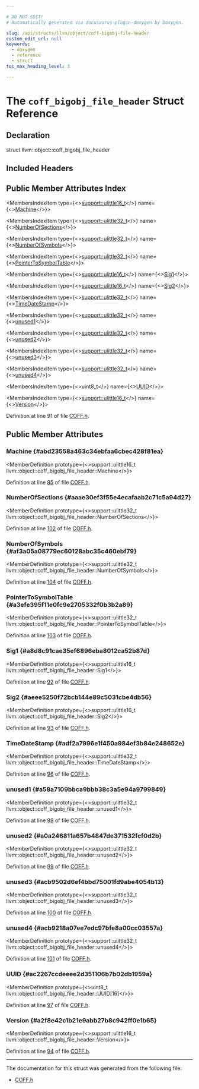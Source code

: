 ```yaml
---

# DO NOT EDIT!
# Automatically generated via docusaurus-plugin-doxygen by Doxygen.

slug: /api/structs/llvm/object/coff-bigobj-file-header
custom_edit_url: null
keywords:
  - doxygen
  - reference
  - struct
toc_max_heading_level: 3

---
```





# The `coff_bigobj_file_header` Struct Reference

<DoxygenPage pluginConfig={pluginConfig}>



## Declaration

<CodeBlock>struct llvm::object::coff_bigobj_file_header</CodeBlock>

## Included Headers

<IncludesList>
<IncludesListItem
  filePath="llvm/Object/COFF.h"
  permalink="/docs/api/files/include/include/llvm/include/llvm/object/coff-h"
  isLocal="true" />
</IncludesList>

## Public Member Attributes Index

<MembersIndex>

<MembersIndexItem
  type={<><a href="/docs/api/namespaces/llvm/support/#a4e29b3df92632c930b82161555c3b8d6">support::ulittle16&#95;t</a></>}
  name={<><a href="#abd23558a463c34ebfaa6cbec428f81ea">Machine</a></>}>
</MembersIndexItem>

<MembersIndexItem
  type={<><a href="/docs/api/namespaces/llvm/support/#a206b37274fa3e908017da357d12724d1">support::ulittle32&#95;t</a></>}
  name={<><a href="#aaae30ef3f55e4ecafaab2c71c5a94d27">NumberOfSections</a></>}>
</MembersIndexItem>

<MembersIndexItem
  type={<><a href="/docs/api/namespaces/llvm/support/#a206b37274fa3e908017da357d12724d1">support::ulittle32&#95;t</a></>}
  name={<><a href="#af3a05a08779ec60128abc35c460ebf79">NumberOfSymbols</a></>}>
</MembersIndexItem>

<MembersIndexItem
  type={<><a href="/docs/api/namespaces/llvm/support/#a206b37274fa3e908017da357d12724d1">support::ulittle32&#95;t</a></>}
  name={<><a href="#a3efe395f11e0fc9e2705332f0b3b2a89">PointerToSymbolTable</a></>}>
</MembersIndexItem>

<MembersIndexItem
  type={<><a href="/docs/api/namespaces/llvm/support/#a4e29b3df92632c930b82161555c3b8d6">support::ulittle16&#95;t</a></>}
  name={<><a href="#a8d8c91cae35ef6896eba8012ca52b87d">Sig1</a></>}>
</MembersIndexItem>

<MembersIndexItem
  type={<><a href="/docs/api/namespaces/llvm/support/#a4e29b3df92632c930b82161555c3b8d6">support::ulittle16&#95;t</a></>}
  name={<><a href="#aeee5250f72bcb144e89c5031cbe4db56">Sig2</a></>}>
</MembersIndexItem>

<MembersIndexItem
  type={<><a href="/docs/api/namespaces/llvm/support/#a206b37274fa3e908017da357d12724d1">support::ulittle32&#95;t</a></>}
  name={<><a href="#adf2a7996e1f450a984ef3b84e248652e">TimeDateStamp</a></>}>
</MembersIndexItem>

<MembersIndexItem
  type={<><a href="/docs/api/namespaces/llvm/support/#a206b37274fa3e908017da357d12724d1">support::ulittle32&#95;t</a></>}
  name={<><a href="#a58a7109bbca9bbb38c3a5e94a9799849">unused1</a></>}>
</MembersIndexItem>

<MembersIndexItem
  type={<><a href="/docs/api/namespaces/llvm/support/#a206b37274fa3e908017da357d12724d1">support::ulittle32&#95;t</a></>}
  name={<><a href="#a0a246811a657b4847de371532fcf0d2b">unused2</a></>}>
</MembersIndexItem>

<MembersIndexItem
  type={<><a href="/docs/api/namespaces/llvm/support/#a206b37274fa3e908017da357d12724d1">support::ulittle32&#95;t</a></>}
  name={<><a href="#acb9502d6ef4bbd75001fd9abe4054b13">unused3</a></>}>
</MembersIndexItem>

<MembersIndexItem
  type={<><a href="/docs/api/namespaces/llvm/support/#a206b37274fa3e908017da357d12724d1">support::ulittle32&#95;t</a></>}
  name={<><a href="#acb9218a07ee7edc97bfe8a00cc03557a">unused4</a></>}>
</MembersIndexItem>

<MembersIndexItem
  type={<>uint8&#95;t</>}
  name={<><a href="#ac2267ccdeeee2d351106b7b02db1959a">UUID</a></>}>
</MembersIndexItem>

<MembersIndexItem
  type={<><a href="/docs/api/namespaces/llvm/support/#a4e29b3df92632c930b82161555c3b8d6">support::ulittle16&#95;t</a></>}
  name={<><a href="#a2f8e42c1b21e9abb27b8c942ff0e1b65">Version</a></>}>
</MembersIndexItem>

</MembersIndex>


Definition at line 91 of file <a href="/docs/api/files/include/include/llvm/include/llvm/object/coff-h">COFF.h</a>.

<SectionDefinition>

## Public Member Attributes

### Machine {#abd23558a463c34ebfaa6cbec428f81ea}

<MemberDefinition
  prototype={<>support::ulittle16&#95;t llvm::object::coff&#95;bigobj&#95;file&#95;header::Machine</>}>

Definition at line <a href="/docs/api/files/include/include/llvm/include/llvm/object/coff-h/#l00095">95</a> of file <a href="/docs/api/files/include/include/llvm/include/llvm/object/coff-h">COFF.h</a>.
</MemberDefinition>

### NumberOfSections {#aaae30ef3f55e4ecafaab2c71c5a94d27}

<MemberDefinition
  prototype={<>support::ulittle32&#95;t llvm::object::coff&#95;bigobj&#95;file&#95;header::NumberOfSections</>}>

Definition at line <a href="/docs/api/files/include/include/llvm/include/llvm/object/coff-h/#l00102">102</a> of file <a href="/docs/api/files/include/include/llvm/include/llvm/object/coff-h">COFF.h</a>.
</MemberDefinition>

### NumberOfSymbols {#af3a05a08779ec60128abc35c460ebf79}

<MemberDefinition
  prototype={<>support::ulittle32&#95;t llvm::object::coff&#95;bigobj&#95;file&#95;header::NumberOfSymbols</>}>

Definition at line <a href="/docs/api/files/include/include/llvm/include/llvm/object/coff-h/#l00104">104</a> of file <a href="/docs/api/files/include/include/llvm/include/llvm/object/coff-h">COFF.h</a>.
</MemberDefinition>

### PointerToSymbolTable {#a3efe395f11e0fc9e2705332f0b3b2a89}

<MemberDefinition
  prototype={<>support::ulittle32&#95;t llvm::object::coff&#95;bigobj&#95;file&#95;header::PointerToSymbolTable</>}>

Definition at line <a href="/docs/api/files/include/include/llvm/include/llvm/object/coff-h/#l00103">103</a> of file <a href="/docs/api/files/include/include/llvm/include/llvm/object/coff-h">COFF.h</a>.
</MemberDefinition>

### Sig1 {#a8d8c91cae35ef6896eba8012ca52b87d}

<MemberDefinition
  prototype={<>support::ulittle16&#95;t llvm::object::coff&#95;bigobj&#95;file&#95;header::Sig1</>}>

Definition at line <a href="/docs/api/files/include/include/llvm/include/llvm/object/coff-h/#l00092">92</a> of file <a href="/docs/api/files/include/include/llvm/include/llvm/object/coff-h">COFF.h</a>.
</MemberDefinition>

### Sig2 {#aeee5250f72bcb144e89c5031cbe4db56}

<MemberDefinition
  prototype={<>support::ulittle16&#95;t llvm::object::coff&#95;bigobj&#95;file&#95;header::Sig2</>}>

Definition at line <a href="/docs/api/files/include/include/llvm/include/llvm/object/coff-h/#l00093">93</a> of file <a href="/docs/api/files/include/include/llvm/include/llvm/object/coff-h">COFF.h</a>.
</MemberDefinition>

### TimeDateStamp {#adf2a7996e1f450a984ef3b84e248652e}

<MemberDefinition
  prototype={<>support::ulittle32&#95;t llvm::object::coff&#95;bigobj&#95;file&#95;header::TimeDateStamp</>}>

Definition at line <a href="/docs/api/files/include/include/llvm/include/llvm/object/coff-h/#l00096">96</a> of file <a href="/docs/api/files/include/include/llvm/include/llvm/object/coff-h">COFF.h</a>.
</MemberDefinition>

### unused1 {#a58a7109bbca9bbb38c3a5e94a9799849}

<MemberDefinition
  prototype={<>support::ulittle32&#95;t llvm::object::coff&#95;bigobj&#95;file&#95;header::unused1</>}>

Definition at line <a href="/docs/api/files/include/include/llvm/include/llvm/object/coff-h/#l00098">98</a> of file <a href="/docs/api/files/include/include/llvm/include/llvm/object/coff-h">COFF.h</a>.
</MemberDefinition>

### unused2 {#a0a246811a657b4847de371532fcf0d2b}

<MemberDefinition
  prototype={<>support::ulittle32&#95;t llvm::object::coff&#95;bigobj&#95;file&#95;header::unused2</>}>

Definition at line <a href="/docs/api/files/include/include/llvm/include/llvm/object/coff-h/#l00099">99</a> of file <a href="/docs/api/files/include/include/llvm/include/llvm/object/coff-h">COFF.h</a>.
</MemberDefinition>

### unused3 {#acb9502d6ef4bbd75001fd9abe4054b13}

<MemberDefinition
  prototype={<>support::ulittle32&#95;t llvm::object::coff&#95;bigobj&#95;file&#95;header::unused3</>}>

Definition at line <a href="/docs/api/files/include/include/llvm/include/llvm/object/coff-h/#l00100">100</a> of file <a href="/docs/api/files/include/include/llvm/include/llvm/object/coff-h">COFF.h</a>.
</MemberDefinition>

### unused4 {#acb9218a07ee7edc97bfe8a00cc03557a}

<MemberDefinition
  prototype={<>support::ulittle32&#95;t llvm::object::coff&#95;bigobj&#95;file&#95;header::unused4</>}>

Definition at line <a href="/docs/api/files/include/include/llvm/include/llvm/object/coff-h/#l00101">101</a> of file <a href="/docs/api/files/include/include/llvm/include/llvm/object/coff-h">COFF.h</a>.
</MemberDefinition>

### UUID {#ac2267ccdeeee2d351106b7b02db1959a}

<MemberDefinition
  prototype={<>uint8&#95;t llvm::object::coff&#95;bigobj&#95;file&#95;header::UUID&#91;16&#93;</>}>

Definition at line <a href="/docs/api/files/include/include/llvm/include/llvm/object/coff-h/#l00097">97</a> of file <a href="/docs/api/files/include/include/llvm/include/llvm/object/coff-h">COFF.h</a>.
</MemberDefinition>

### Version {#a2f8e42c1b21e9abb27b8c942ff0e1b65}

<MemberDefinition
  prototype={<>support::ulittle16&#95;t llvm::object::coff&#95;bigobj&#95;file&#95;header::Version</>}>

Definition at line <a href="/docs/api/files/include/include/llvm/include/llvm/object/coff-h/#l00094">94</a> of file <a href="/docs/api/files/include/include/llvm/include/llvm/object/coff-h">COFF.h</a>.
</MemberDefinition>

</SectionDefinition>

<hr/>

The documentation for this struct was generated from the following file:

<ul>
<li><a href="/docs/api/files/include/include/llvm/include/llvm/object/coff-h">COFF.h</a></li>
</ul>

</DoxygenPage>
